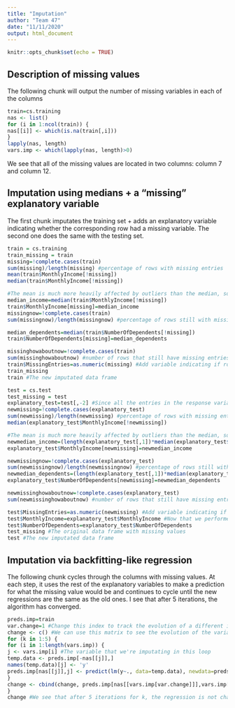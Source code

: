 ```yaml
---
title: "Imputation"
author: "Team 47"
date: "11/11/2020"
output: html_document
---
```


```r
knitr::opts_chunk$set(echo = TRUE)
```
## Description of missing values

The following chunk will output the number of missing variables in each of the columns
```r
train=cs.training
nas <- list()
for (i in 1:ncol(train)) {
nas[[i]] <- which(is.na(train[,i]))
}
lapply(nas, length)
vars.imp <- which(lapply(nas, length)>0)
```
We see that all of the missing values are located in two columns: column 7 and column 12.

## Imputation using medians + a "missing" explanatory variable

The first chunk imputates the training set + adds an explanatory variable indicating whether the corresponding row had a missing variable. The second one does the same with the testing set.
```r
train = cs.training
train_missing = train
missing=!complete.cases(train)
sum(missing)/length(missing) #percentage of rows with missing entries
mean(train$MonthlyIncome[!missing])
median(train$MonthlyIncome[!missing])

#The mean is much more heavily affected by outliers than the median, so we substitute the NAs with the median
median_income=median(train$MonthlyIncome[!missing])
train$MonthlyIncome[missing]=median_income
missingnow=!complete.cases(train)
sum(missingnow)/length(missingnow) #percentage of rows still with missing entries

median_dependents=median(train$NumberOfDependents[!missing])
train$NumberOfDependents[missing]=median_dependents

missinghowaboutnow=!complete.cases(train)
sum(missinghowaboutnow) #number of rows that still have missing entries
train$MissingEntries=as.numeric(missing) #Add variable indicating if row originally had missing entries
train_missing
train #The new imputated data frame
```

```r
test = cs.test
test_missing = test
explanatory_test=test[,-2] #Since all the entries in the response variable are NA, this is a new dataframe without that column
newmissing=!complete.cases(explanatory_test)
sum(newmissing)/length(newmissing) #percentage of rows with missing entries
median(explanatory_test$MonthlyIncome[!newmissing])

#The mean is much more heavily affected by outliers than the median, so we substitute the NAs with the median
newmedian_income=(length(explanatory_test[,1])*median(explanatory_test$MonthlyIncome[!newmissing])+length(train[,1])*median_income)/(length(explanatory_test[,1])+length(train[,1]))#Weighted average of the medians of the test and training datasets
explanatory_test$MonthlyIncome[newmissing]=newmedian_income

newmissingnow=!complete.cases(explanatory_test)
sum(newmissingnow)/length(newmissingnow) #percentage of rows still with missing entries
newmedian_dependents=(length(explanatory_test[,1])*median(explanatory_test$NumberOfDependents[!newmissing])+median_dependents)/(length(explanatory_test[,1])+length(train[,1]))#Weighted average of the medians of the test and training datasets
explanatory_test$NumberOfDependents[newmissing]=newmedian_dependents

newmissinghowaboutnow=!complete.cases(explanatory_test)
sum(newmissinghowaboutnow) #number of rows that still have missing entries

test$MissingEntries=as.numeric(newmissing) #Add variable indicating if row originally had missing entries
test$MonthlyIncome=explanatory_test$MonthlyIncome #Now that we performed analysis on proxy data frame, we incorporate results to the old one
test$NumberOfDependents=explanatory_test$NumberOfDependents
test_missing #The original data frame with missing values
test #The new imputated data frame
```

## Imputation via backfitting-like regression

The following chunk cycles through the columns with missing values. At each step, it uses the rest of the explanatory variables to make a prediction for what the missing value would be and continues to cycle until the new regressions are the same as the old ones. I see that after 5 iterations, the algorithm has converged.


```r
preds.imp=train
var.change=1 #Change this index to track the evolution of a different imputated variable
change <- c() #We can use this matrix to see the evolution of the variable selected above
for (k in 1:5) {
for (i in 1:length(vars.imp)) {
j <- vars.imp[i] #The variable that we're imputating in this loop
temp.data <- preds.imp[-nas[[j]],]
names(temp.data)[j] <- 'y'
preds.imp[nas[[j]],j] <- predict(lm(y~., data=temp.data), newdata=preds.imp[nas[[j]],])
}
change <- cbind(change, preds.imp[nas[[vars.imp[var.change]]],vars.imp[var.change]]) #Add column with new values for the var.changeth variable
}
change #We see that after 5 iterations for k, the regression is not changing the values -- it has converged
```
